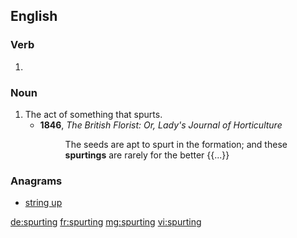 ==English==

===Verb===
{{head|en|present participle}}

# {{present participle of|spurt|lang=en}}

===Noun===
{{en-noun}}

# The act of something that spurts.
#* '''1846''', ''The British Florist: Or, Lady's Journal of Horticulture''
#*: The seeds are apt to spurt in the formation; and these '''spurtings''' are rarely for the better {{...}}

===Anagrams===
* [[string up#English|string up]]

[[de:spurting]]
[[fr:spurting]]
[[mg:spurting]]
[[vi:spurting]]